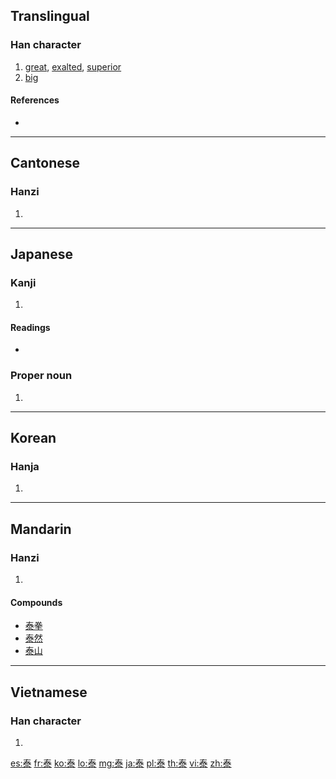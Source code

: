{{also|秦}}
==Translingual==

===Han character===
{{Han char|rn=85|rad=水|as=05|sn=9|four=5013<sub>2</sub>|canj=手大水 (QKE)}}

# [[great]], [[exalted]], [[superior]]
# [[big]]

====References====
* {{Han ref|kx=0618.150|dkj=17325|dj=1013.100|hdz=31577.030|uh=6CF0|ud=27888|bh=AEF5|bd=44789}}

----

==Cantonese==

===Hanzi===
{{yue-hanzi|jyut=|y=taai3}}

# {{defn|lang=yue|sort=水05}}

----

==Japanese==

===Kanji===
{{ja-kanji|grade=c|rs=水05}}

# {{defn|lang=ja|sort=水05}}

====Readings====
* {{ja-readings|on=[[たい]] (tai)|kun=[[やすい]] (yasui), [[おおきい]] (ookii), [[おごる]] (ogoru)}}

===Proper noun===
{{ja-pos|k|proper|hira=やすし|rom=Yasushi}} 

# {{given name|male|lang=ja|sort=やすし}}

----

==Korean==

===Hanja===
{{ko-hanja|hangeul=태|eumhun=|rv=tae|mr=t'ae|y=thay}}

# {{defn|lang=ko|sort=水05}}

----

==Mandarin==

===Hanzi===
{{cmn-hanzi|pin=[[tài]] ([[tai4]]), [[yǎng]] ([[yang3]])|wg=t'ai<sup>4</sup>, yang<sup>3</sup>}}

# {{defn|lang=cmn|sort=水05}}

====Compounds====
* [[泰拳]]
* [[泰然]]
* [[泰山]]

----

==Vietnamese==

===Han character===
{{vi-hantu|[[thái]]|rs=水05}}

# {{defn|lang=vi|sort=水05}}

[[es:泰]]
[[fr:泰]]
[[ko:泰]]
[[lo:泰]]
[[mg:泰]]
[[ja:泰]]
[[pl:泰]]
[[th:泰]]
[[vi:泰]]
[[zh:泰]]